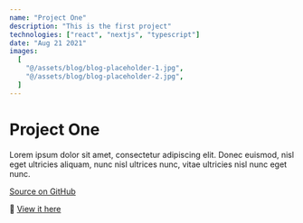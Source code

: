 ```yaml
---
name: "Project One"
description: "This is the first project"
technologies: ["react", "nextjs", "typescript"]
date: "Aug 21 2021"
images:
  [
    "@/assets/blog/blog-placeholder-1.jpg",
    "@/assets/blog/blog-placeholder-2.jpg",
  ]
---
```



# Project One

Lorem ipsum dolor sit amet, consectetur adipiscing elit. Donec euismod, nisl eget ultricies aliquam, nunc nisl ultrices nunc, vitae ultricies nisl nunc eget nunc.

<GitHub size={21.333} class="inline-block mr-1" /> [Source on GitHub](https://www.example.com)

<span class="mr-1">📌</span> [View it here](https://www.example.com)
